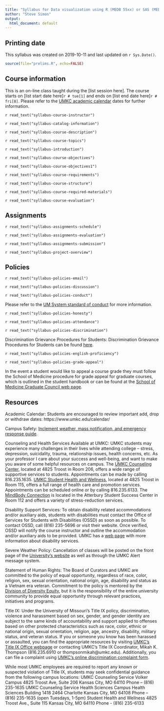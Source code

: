 ```yaml
---
title: "Syllabus for Data visualization using R (MEDB 55xx) or SAS (MEDB 55xx) or SPSS (MEDB 55xx)"
author: "Steve Simon"
output:
  html_document: default
---
```


## Printing date

This syllabus was created on 2019-10-11 and last updated on `r Sys.Date()`.

```r
source(file="prelims.R", echo=FALSE)
```

## Course information

<!-- regular html comment -->

This is an on-line class taught during the [list session here]. The course starts on [list start date here]`r # tue[1]` and ends on [list end date here]`r # fri[8]`. Please refer to the [UMKC academic calendar](https://www.umkc.edu/registrar/acal.asp) dates for further information.

`r read_text("syllabus-course-instructor")`

`r read_text("syllabus-catalog-information")`

`r read_text("syllabus-course-description")`

`r read_text("syllabus-course-topics")`

`r read_text("syllabus-introduction")`

`r read_text("syllabus-course-objectives")`

`r read_text("syllabus-course-objectives1")`

`r read_text("syllabus-course-requirements")`

`r read_text("syllabus-course-structure")`

`r read_text("syllabus-course-required-materials")`

`r read_text("syllabus-course-evaluation")`

## Assignments

`r read_text("syllabus-assignments-schedule")`

`r read_text("syllabus-assignments-evaluation")`

`r read_text("syllabus-assignments-submission")`

`r read_text("syllabus-project-overview")`


## Policies

<!-- 
  List the course specific policies first, then
  the institutional policies. Institutional 
  policies inlcude:
    Honor policy,
    Academic calendar,
    Campus safety,
    Disability support services,
    Grade appeal policy.
-->

`r read_text("syllabus-policies-email")`

`r read_text("syllabus-policies-discussion")`

`r read_text("syllabus-policies-conduct")`

Please refer to the 
[UM System standard of conduct](http://www.umsystem.edu/ums/rules/collected_rules/programs/ch200/200.010_standard_of_conduct) for more information.

`r read_text("syllabus-policies-honesty")`

`r read_text("syllabus-policies-attendance")`

`r read_text("syllabus-policies-discrimination")`

Discrimination Grievance Procedures for Students: Discrimination Grievance Procedures for Students can be found [here](http://www.umsystem.edu/ums/rules/collected_rules/grievance/ch390/grievance_390.010).

`r read_text("syllabus-policies-english-proficiency")`

`r read_text("syllabus-policies-grade-appeal")`

In the event a student would like to appeal a course grade they must follow the School of Medicine procedure for grade appeal for graduate courses, which is outlined in the student handbook or can be found at the [School of Medicine Graduate Council web page](http://med.umkc.edu/councils/graduate/documents/).

## Resources

Academic Calendar: Students are encouraged to review important add, drop or withdraw dates: https://www.umkc.edu/calendar/

Campus Safety: [Inclement weather, mass notification, and emergency response guide](http://www.umkc.edu/umkcalert/).

Counseling and Health Services Available at UMKC: UMKC students may experience many challenges in their lives while attending college – stress, depression, suicidality, trauma, relationship issues, health concerns, etc. As your professor I care about your success and well-being, and want to make you aware of some helpful resources on campus. The [UMKC Counseling Center](www.umkc.edu/counselingcenter), located at 4825 Troost in Room 206, offers a wide range of supportive services to students. Appointments can be made by calling 816.235.1635. [UMKC Student Health and Wellness](http://info.umkc.edu/studenthealth/), located at 4825 Troost in Room 115, offers a full range of health care and promotion services. Appointments can be scheduled online or by calling 816.235.6133. The [MindBody Connection](www.umkc.edu/mindbody) is located in the Atterbury Student Success Center in Room 112 and offers a variety of stress-reduction services.

Disability Support Services: To obtain disability related accommodations and/or auxiliary aids, students with disabilities must contact the Office of Services for Students with Disabilities (OSSD) as soon as possible. To contact OSSD, call (816) 235-5696 or visit their website. Once verified, OSSD will notify the course instructor and outline the accommodation and/or auxiliary aids to be provided. UMKC has a [web page](http://www.umkc.edu/disability/) with more information about disability services.

Severe Weather Policy: Cancellation of classes will be posted on the front page of the [University’s website](www.umkc.edu) as well as through the UMKC Alert message system.

Statement of Human Rights: The Board of Curators and UMKC are committed to the policy of equal opportunity, regardless of race, color, religion, sex, sexual orientation, national origin, age, disability and status as a Vietnam era veteran. Commitment to the policy is mentored by the [Division of Diversity Equity](https://info.umkc.edu/diversity/), but it is the responsibility of the entire university community to provide equal opportunity through relevant practices, initiatives and programs.

Title IX: Under the University of Missouri’s Title IX policy, discrimination, violence and harassment based on sex, gender, and gender identity are subject to the same kinds of accountability and support applied to offenses based on other protected characteristics such as race, color, ethnic or national origin, sexual orientation, religion, age, ancestry, disability, military status, and veteran status. If you or someone you know has been harassed or assaulted, you can find the appropriate resources by visiting [UMKC’s Title IX Office webpage](http://info.umkc.edu/title9/) or contacting UMKC’s Title IX Coordinator, Mikah K. Thompson (816.235.6910 or thompsonmikah@umkc.edu). Additionally, you can file a complaint using [UMKC’s online discrimination complaint form](http://info.umkc.edu/title9/reporting/report-online/).

While most UMKC employees are required to report any known or suspected violation of Title IX, students may seek confidential guidance from the following campus locations: UMKC Counseling Service Volker Campus 4825 Troost Ave, Suite 206 Kansas City, MO 64110 Phone – (816) 235-1635 UMKC Counseling Service Health Sciences Campus Health Sciences Building 1418 2464 Charlotte Kansas City, MO 64108 Phone – (816) 235-1635 (open Tuesdays, 1-5pm) Student Health and Wellness 4825 Troost Ave., Suite 115 Kansas City, MO 64110 Phone - (816) 235-6133